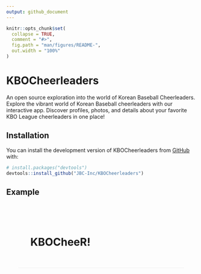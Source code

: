 ```yaml
---
output: github_document
---
```


```r
knitr::opts_chunk$set(
  collapse = TRUE,
  comment = "#>",
  fig.path = "man/figures/README-",
  out.width = "100%"
)
```

# KBOCheerleaders

An open source exploration into the world of Korean Baseball Cheerleaders. Explore the vibrant world of Korean Baseball cheerleaders with our interactive app. Discover profiles, photos, and details about your favorite KBO League cheerleaders in one place!

## Installation

You can install the development version of KBOCheerleaders from [GitHub](https://github.com/) with:

``` r
# install.packages("devtools")
devtools::install_github("JBC-Inc/KBOCheerleaders")
```

## Example


<div style="display: flex; gap: 1rem; align-items: center; min-height: 0; margin: 2rem; padding: 2rem; border-bottom: 1px solid #efefef;">
  
  <h1>KBOCheeR!</h1>
</div>
